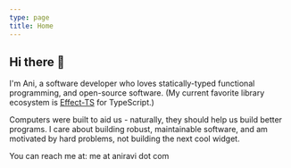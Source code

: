 ```yaml
---
type: page
title: Home
---
```


## Hi there 👋

I'm Ani, a software developer who loves statically-typed functional programming, and open-source software. (My current favorite library ecosystem is [Effect-TS](https://effect.website/) for TypeScript.)

Computers were built to aid us - naturally, they should help us build better programs. I care about building robust, maintainable software, and am motivated by hard problems, not building the next cool widget.

You can reach me at: me at aniravi dot com
